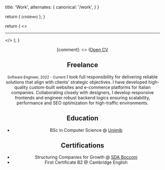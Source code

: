 
  title: 'Work',
  alternates: {
    canonical: '/work',
  }
}

  return ( <small className="flex text-sm text-gray-500 -mt-3 mb-3">{children}</small> );
}

  return ( <> <hr className="mt-8" /> </> );
}

<Header title='Work' />

[comment]: <> ([Open CV](https://barbierinotes/cv.pdf)

## Freelance
<Small>Software Engineer, 2022 - Current</Small>
I took full responsibility for delivering reliable solutions that align with clients' strategic objectives. I have developed high-quality custom-built websites and e-commerce platforms for Italian companies. Collaborating closely with designers, I develop responsive frontends and engineer robust backend logics ensuring scalability, performance and SEO optimization for high-traffic environments.

<Separator />

## Education
- BSc in Computer Science @ [Unimib](https://www.unimib.it/)

<Separator />

## Certifications
- Structuring Companies for Growth @ [SDA Bocconi](https://www.sdabocconi.it/en/home)
- First Certificate B2 @ Cambridge English